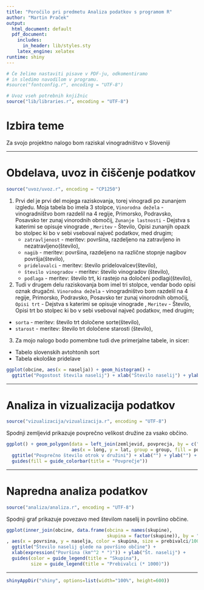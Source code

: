 ```yaml
---
title: "Poročilo pri predmetu Analiza podatkov s programom R"
author: "Martin Praček"
output:
  html_document: default
  pdf_document:
    includes:
      in_header: lib/styles.sty
    latex_engine: xelatex
runtime: shiny
---
```


```r
# Če želimo nastaviti pisave v PDF-ju, odkomentiramo
# in sledimo navodilom v programu.
#source("fontconfig.r", encoding = "UTF-8")

# Uvoz vseh potrebnih knjižnic
source("lib/libraries.r", encoding = "UTF-8")
```

# Izbira teme

Za svojo projektno nalogo bom raziskal vinogradništvo v Sloveniji

***

# Obdelava, uvoz in čiščenje podatkov

```r
source("uvoz/uvoz.r", encoding = "CP1250")
```


1.
Prvi del je prvi del mojega raziskovanja, torej vinogradi po zunanjem izgledu. Moja tabela bo imela 3 stolpce, 
`Vinorodna dežela` - vinogradništvo bom razdelil na 4 regije, Primorsko, Podravsko, Posavsko ter zunaj vinorodnih območij,
`Zunanje lastnosti` - Dejstva s katerimi se opisuje vinograde ,
`Meritev` - Število,
Opisi zunanjih opazk bo stolpec ki bo v sebi vseboval največ podatkov, med drugim;
  - `zatravljenost` - meritev: površina, razdeljeno na zatravljeno in nezatravljeno(število),
  - `nagib` - meritev: površina, razdeljeno na različne stopnje nagibov površja(število),
  - `pridelovalci` - meritev: število pridelovalcev(število),
  - `število vinogradov` - meritev: število vinogradov (število),
  - `podlaga` - meritev: število trt, ki rastejo na določeni podlagi(število),
 
  
2. Tudi v drugem delu raziskovanja bom imel tri stolpce, vendar bodo opisi oznak drugačni.
`Vinorodna dežela` - vinogradništvo bom razdelil na 4 regije, Primorsko, Podravsko, Posavsko ter zunaj vinorodnih območij,
`Opisi trt` - Dejstva s katerimi se opisuje vinograde ,
`Meritev` - Število,
Opisi trt bo stolpec ki bo v sebi vseboval največ podatkov, med drugim;
  - `sorta` - meritev: število trt določene sorte(število),
  - `starost` - meritev: število trt določene starosti (število),

3. Za mojo nalogo bodo pomembne tudi dve primerjalne tabele, in sicer:
  - Tabelo slovenskih avtohtonih sort
  - Tabela ekološke pridelave 
  


```r
ggplot(obcine, aes(x = naselja)) + geom_histogram() +
  ggtitle("Pogostost števila naselij") + xlab("Število naselij") + ylab("Število občin")
```

***

# Analiza in vizualizacija podatkov

```r
source("vizualizacija/vizualizacija.r", encoding = "UTF-8")
```

Spodnji zemljevid prikazuje povprečno velikost družine za vsako občino.

```r
ggplot() + geom_polygon(data = left_join(zemljevid, povprecja, by = c("OB_UIME" = "obcina")),
                        aes(x = long, y = lat, group = group, fill = povprecje)) +
  ggtitle("Povprečno število otrok v družini") + xlab("") + ylab("") +
  guides(fill = guide_colorbar(title = "Povprečje"))
```

***

# Napredna analiza podatkov

```r
source("analiza/analiza.r", encoding = "UTF-8")
```

Spodnji graf prikazuje povezavo med številom naselij in površino občine.

```r
ggplot(inner_join(obcine, data.frame(obcina = names(skupine),
                                     skupina = factor(skupine)), by = "obcina")
, aes(x = povrsina, y = naselja, color = skupina, size = prebivalci/1000)) + geom_point() +
  ggtitle("Število naselij glede na površino občine") +
  xlab(expression("Površina (km"^2 * ")")) + ylab("Št. naselij") +
  guides(color = guide_legend(title = "Skupina"),
         size = guide_legend(title = "Prebivalci (* 1000)"))
```

***

```r
shinyAppDir("shiny", options=list(width="100%", height=600))
```
